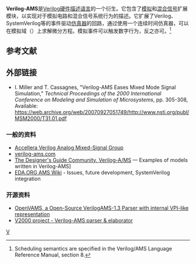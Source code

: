 {{NoteTA
|G1=Electronics
}}
'''Verilog-AMS'''是[[Verilog|Verilog]][[硬件描述语言|硬件描述语言]]的一个衍生。它包含了[[模拟电路|模拟]]和[[混合訊號積體電路|混合信号]]扩展模块，以实现对于模拟电路和混合信号系统行为的描述。它扩展了Verilog、SystemVerilog等的事件驱动[[电子电路仿真|仿真器]]的回路，通过使用一个连续时间仿真器，可以在模拟域（{{lang|en|analog-domain}}）上求解微分方程。模拟事件可以触发数字行为，反之亦可。<ref>Scheduling semantics are specified in the Verilog/AMS Language Reference Manual, section 8.</ref>

== 参考文献 ==
{{reflist}}

== 外部链接 ==
* I. Miller and T. Cassagnes, "Verilog-AMS Eases Mixed Mode Signal Simulation," ''Technical Proceedings of the 2000 International Conference on Modeling and Simulation of Microsystems'', pp. 305-308, Available: https://web.archive.org/web/20070927051749/http://www.nsti.org/publ/MSM2000/T31.01.pdf

=== 一般的资料 ===
* [https://web.archive.org/web/20120723015901/http://www.verilog.org/verilog-ams/ Accellera Verilog Analog Mixed-Signal Group]
* [https://web.archive.org/web/20190611093910/http://www.verilog-ams.com/ verilog-ams.com]
* [http://www.designers-guide.org/VerilogAMS/ The Designer's Guide Community, Verilog-A/MS] {{Wayback|url=http://www.designers-guide.org/VerilogAMS/ |date=20181214194826 }} — Examples of models written in Verilog-AMS]
* [http://www.eda.org/twiki/bin/view.cgi/VerilogAMS EDA.ORG AMS Wiki]{{Wayback|url=http://www.eda.org/twiki/bin/view.cgi/VerilogAMS |date=20110214103703 }} - Issues, future development, SystemVerilog integration

=== 开源资料 ===
* [http://ovams.sourceforge.net/ OpenVAMS, a Open-Source VerilogAMS-1.3 Parser with internal VPI-like representation] {{Wayback|url=http://ovams.sourceforge.net/ |date=20210701163310 }}
* [http://www.v-ms.com/ V2000 project - Verilog-AMS parser & elaborator] {{Wayback|url=http://www.v-ms.com/ |date=20220411070158 }}

{{可编程逻辑设备}}
[[Category:硬件描述语言|V]]